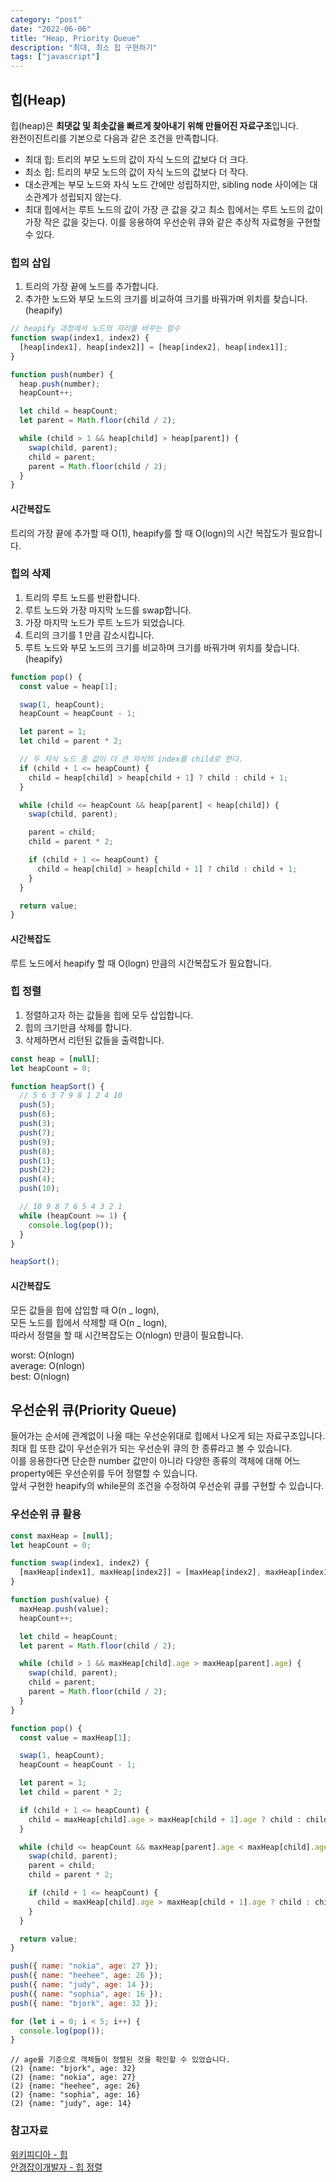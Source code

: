```yaml
---
category: "post"
date: "2022-06-06"
title: "Heap, Priority Queue"
description: "최대, 최소 힙 구현하기"
tags: ["javascript"]
---
```


## 힙(Heap)

힙(heap)은 **최댓값 및 최솟값을 빠르게 찾아내기 위해 만들어진 자료구조**입니다.<br/>
완전이진트리를 기본으로 다음과 같은 조건을 만족합니다.<br/>

- 최대 힙: 트리의 부모 노드의 값이 자식 노드의 값보다 더 크다.
- 최소 힙: 트리의 부모 노드의 값이 자식 노드의 값보다 더 작다.
- 대소관계는 부모 노드와 자식 노드 간에만 성립하지만, sibling node 사이에는 대소관계가 성립되지 않는다.
- 최대 힙에서는 루트 노드의 값이 가장 큰 값을 갖고 최소 힙에서는 루트 노드의 값이 가장 작은 값을 갖는다. 이를 응용하여 우선순위 큐와 같은 추상적 자료형을 구현할 수 있다.

### 힙의 삽입

1. 트리의 가장 끝에 노드를 추가합니다.
2. 추가한 노드와 부모 노드의 크기를 비교하여 크기를 바꿔가며 위치를 찾습니다.(heapify)

```javascript
// heapify 과정에서 노드의 자리를 바꾸는 함수
function swap(index1, index2) {
  [heap[index1], heap[index2]] = [heap[index2], heap[index1]];
}
```

```javascript
function push(number) {
  heap.push(number);
  heapCount++;

  let child = heapCount;
  let parent = Math.floor(child / 2);

  while (child > 1 && heap[child] > heap[parent]) {
    swap(child, parent);
    child = parent;
    parent = Math.floor(child / 2);
  }
}
```

#### 시간복잡도

트리의 가장 끝에 추가할 때 O(1),
heapify를 할 때 O(logn)의 시간 복잡도가 필요합니다.

### 힙의 삭제

1. 트리의 루트 노드를 반환합니다.
2. 루트 노드와 가장 마지막 노드를 swap합니다.
3. 가장 마지막 노드가 루트 노드가 되었습니다.
4. 트리의 크기를 1 만큼 감소시킵니다.
5. 루트 노드와 부모 노드의 크기를 비교하며 크기를 바꿔가며 위치를 찾습니다.(heapify)

```javascript
function pop() {
  const value = heap[1];

  swap(1, heapCount);
  heapCount = heapCount - 1;

  let parent = 1;
  let child = parent * 2;

  // 두 자식 노드 중 값이 더 큰 자식의 index를 child로 한다.
  if (child + 1 <= heapCount) {
    child = heap[child] > heap[child + 1] ? child : child + 1;
  }

  while (child <= heapCount && heap[parent] < heap[child]) {
    swap(child, parent);

    parent = child;
    child = parent * 2;

    if (child + 1 <= heapCount) {
      child = heap[child] > heap[child + 1] ? child : child + 1;
    }
  }

  return value;
}
```

#### 시간복잡도

루트 노드에서 heapify 할 때 O(logn) 만큼의 시간복잡도가 필요합니다.

### 힙 정렬

1. 정렬하고자 하는 값들을 힙에 모두 삽입합니다.
2. 힙의 크기만큼 삭제를 합니다.
3. 삭제하면서 리턴된 값들을 출력합니다.

```javascript
const heap = [null];
let heapCount = 0;

function heapSort() {
  // 5 6 3 7 9 8 1 2 4 10
  push(5);
  push(6);
  push(3);
  push(7);
  push(9);
  push(8);
  push(1);
  push(2);
  push(4);
  push(10);

  // 10 9 8 7 6 5 4 3 2 1
  while (heapCount >= 1) {
    console.log(pop());
  }
}

heapSort();
```

#### 시간복잡도

모든 값들을 힙에 삽입할 때 O(n _ logn),<br/>
모든 노드를 힙에서 삭제할 때 O(n _ logn),<br/>
따라서 정렬을 할 때 시간복잡도는 O(nlogn) 만큼이 필요합니다.

worst: O(nlogn)<br/>
average: O(nlogn)<br/>
best: O(nlogn)<br/>

## 우선순위 큐(Priority Queue)

들어가는 순서에 관계없이 나올 때는 우선순위대로 힙에서 나오게 되는 자료구조입니다.<br/>
최대 힙 또한 값이 우선순위가 되는 우선순위 큐의 한 종류라고 볼 수 있습니다.<br/>
이를 응용한다면 단순한 number 값만이 아니라 다양한 종류의 객체에 대해 어느 property에든 우선순위를 두어 정렬할 수 있습니다.<br/>
앞서 구현한 heapify의 while문의 조건을 수정하여 우선순위 큐를 구현할 수 있습니다.<br/>

### 우선순위 큐 활용

```javascript
const maxHeap = [null];
let heapCount = 0;

function swap(index1, index2) {
  [maxHeap[index1], maxHeap[index2]] = [maxHeap[index2], maxHeap[index1]];
}

function push(value) {
  maxHeap.push(value);
  heapCount++;

  let child = heapCount;
  let parent = Math.floor(child / 2);

  while (child > 1 && maxHeap[child].age > maxHeap[parent].age) {
    swap(child, parent);
    child = parent;
    parent = Math.floor(child / 2);
  }
}

function pop() {
  const value = maxHeap[1];

  swap(1, heapCount);
  heapCount = heapCount - 1;

  let parent = 1;
  let child = parent * 2;

  if (child + 1 <= heapCount) {
    child = maxHeap[child].age > maxHeap[child + 1].age ? child : child + 1;
  }

  while (child <= heapCount && maxHeap[parent].age < maxHeap[child].age) {
    swap(child, parent);
    parent = child;
    child = parent * 2;

    if (child + 1 <= heapCount) {
      child = maxHeap[child].age > maxHeap[child + 1].age ? child : child + 1;
    }
  }

  return value;
}

push({ name: "nokia", age: 27 });
push({ name: "heehee", age: 26 });
push({ name: "judy", age: 14 });
push({ name: "sophia", age: 16 });
push({ name: "bjork", age: 32 });

for (let i = 0; i < 5; i++) {
  console.log(pop());
}
```

```shell
// age를 기준으로 객체들이 정렬된 것을 확인할 수 있었습니다.
(2) {name: "bjork", age: 32}
(2) {name: "nokia", age: 27}
(2) {name: "heehee", age: 26}
(2) {name: "sophia", age: 16}
(2) {name: "judy", age: 14}
```

### 참고자료

[위키피디아 - 힙](<https://ko.wikipedia.org/wiki/%ED%9E%99_(%EC%9E%90%EB%A3%8C_%EA%B5%AC%EC%A1%B0)>)<br/>
[안경잡이개발자 - 힙 정렬](https://m.blog.naver.com/ndb796/221228342808)<br/>
